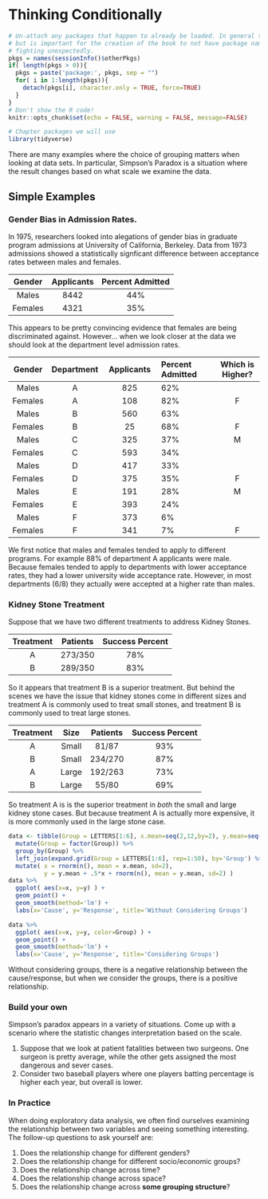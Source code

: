 # Thinking Conditionally

```r
# Un-attach any packages that happen to already be loaded. In general this is unecessary
# but is important for the creation of the book to not have package namespaces
# fighting unexpectedly.
pkgs = names(sessionInfo()$otherPkgs)
if( length(pkgs > 0)){
  pkgs = paste('package:', pkgs, sep = "")
  for( i in 1:length(pkgs)){
    detach(pkgs[i], character.only = TRUE, force=TRUE)
  }
}
# Don't show the R code!
knitr::opts_chunk$set(echo = FALSE, warning = FALSE, message=FALSE)
```
```r
# Chapter packages we will use
library(tidyverse)
```


There are many examples where the choice of grouping matters when looking at data sets.  In particular, Simpson's Paradox is a situation where the result changes based on what scale we examine the data.

## Simple Examples

### Gender Bias in Admission Rates.

In 1975, researchers looked into alegations of gender bias in graduate program admissions at University of California, Berkeley. Data from 1973 admissions showed a statistically signficant difference between acceptance rates between males and females.

| Gender   |   Applicants    |  Percent Admitted |
|:--------:|:---------------:|:-----------------:|
| Males    |  8442           | 44%               |
| Females  |  4321           | 35%               |


This appears to be pretty convincing evidence that females are being discriminated against.  However... when we look closer at the data we should look at the department level admission rates.

| Gender   | Department |   Applicants    |  Percent Admitted |  Which is Higher? |
|:--------:|:----------:|:---------------:|:------------------|:------------:|
| Males   | A	| 825	| 62%	|   |
| Females | A | 108	| 82% | F |
| Males   | B	| 560	| 63%	|   |
| Females | B | 25	| 68% | F |
| Males   | C	| 325	| 37%	| M |
| Females | C | 593	| 34% |   |
| Males   | D	| 417	| 33%	|   | 
| Females | D | 375	| 35% | F |
| Males   | E	| 191	| 28%	| M |
| Females | E | 393	| 24% |   |
| Males   | F	| 373	| 6%	|   |
| Females | F | 341	| 7%  | F |

We first notice that males and females tended to apply to different programs. For example 88% of department A applicants were male. Because females tended to apply to departments with lower acceptance rates, they had a lower university wide acceptance rate. However, in most departments (6/8) they actually were accepted at a higher rate than males.

### Kidney Stone Treatment

Suppose that we have two different treatments to address Kidney Stones. 

| Treatment | Patients   | Success Percent |
|:---------:|:----------:|:--------------:|
|  A        |  273/350   |   78%          |	
|  B        |  289/350   |   83%          |

So it appears that treatment B is a superior treatment. But behind the scenes we have the issue that kidney stones come in different sizes and treatment A is commonly used to treat small stones, and treatment B is commonly used to treat large stones.

| Treatment |  Size      | Patients  | Success Percent |
|:---------:|:----------:|:---------:|:---------------:|
|  A        | Small      |  81/87    |   93%           |	
|  B        | Small      | 234/270   |   87%           |
|  A        | Large      | 192/263   |   73%           |	
|  B        | Large      |  55/80    |   69%           |

So treatment A is is the superior treatment in *both* the small and large kidney stone cases.  But because treatment A is actually more expensive, it is more commonly used in the large stone case.


```r
data <- tibble(Group = LETTERS[1:6], x.mean=seq(2,12,by=2), y.mean=seq(20,9,by=-2)) %>%
  mutate(Group = factor(Group)) %>%
  group_by(Group) %>%
  left_join(expand.grid(Group = LETTERS[1:6], rep=1:50), by='Group') %>%
  mutate( x = rnorm(n(), mean = x.mean, sd=2),
          y = y.mean + .5*x + rnorm(n(), mean = y.mean, sd=2) )
data %>% 
  ggplot( aes(x=x, y=y) ) +
  geom_point() +
  geom_smooth(method='lm') + 
  labs(x='Cause', y='Response', title='Without Considering Groups')
```

```r
data %>% 
  ggplot( aes(x=x, y=y, color=Group) ) +
  geom_point() +
  geom_smooth(method='lm') + 
  labs(x='Cause', y='Response', title='Considering Groups')
```
Without considering groups, there is a negative relationship between the cause/response, but when we consider the groups, there is a positive relationship.

### Build your own 

Simpson's paradox appears in a variety of situations. Come up with a scenario where the statistic changes interpretation based on the scale.

  1. Suppose that we look at patient fatalities between two surgeons. One surgeon is pretty average, while the other gets assigned the most dangerous and sever cases.
  2. Consider two baseball players where one players batting percentage is higher each year, but overall is lower.
  
  
### In Practice

When doing exploratory data analysis, we often find ourselves examining the relationship between two variables and seeing something interesting. The follow-up questions to ask yourself are:

  1. Does the relationship change for different genders?
  2. Does the relationship change for different socio/economic groups?
  3. Does the relationship change across time?
  4. Does the relationship change across space?
  5. Does the relationship change across **some grouping structure**?
  
